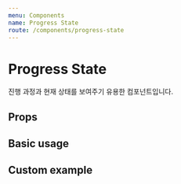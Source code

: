 ```yaml
---
menu: Components
name: Progress State
route: /components/progress-state
---
```



# Progress State

진행 과정과 현재 상태를 보여주기 유용한 컴포넌트입니다.

## Props

<PropsTable of={ProgressState} />

## Basic usage

<Playground>
  <ProgressState
    value="2"
    items={[
      {
        label: 'Lorem',
        value: '1',
      },
      {
        label: 'Ipsum',
        value: '2',
      },
      {
        label: 'dolor',
        value: '3',
      },
      {
        label: 'sit',
        value: '4',
      },
    ]}
  />
</Playground>

## Custom example

<Playground>
  <ProgressState
    value="inProgress"
    items={[
      {
        label: '준비',
        value: 'ready',
      },
      {
        label: '진행',
        value: 'inProgress',
      },
      {
        label: '완료',
        value: 'success',
      },
    ]}
    color="gray"
    backgroundColor="pink"
    activeColor="yellow"
    activeBackgroundColor="red"
  />
</Playground>
